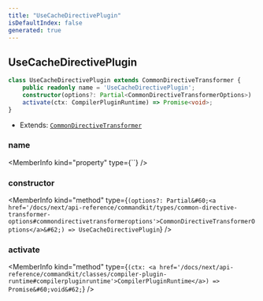 ```yaml
---
title: "UseCacheDirectivePlugin"
isDefaultIndex: false
generated: true
---
```



<!-- This file was generated from the CommandKit source. Do not modify. Instead, re-run the "docgen" script -->


## UseCacheDirectivePlugin

<GenerationInfo sourceFile="packages/cache/src/use-cache-directive.ts" sourceLine="8" packageName="@commandkit/cache" />



```ts title="Signature"
class UseCacheDirectivePlugin extends CommonDirectiveTransformer {
    public readonly name = 'UseCacheDirectivePlugin';
    constructor(options?: Partial<CommonDirectiveTransformerOptions>)
    activate(ctx: CompilerPluginRuntime) => Promise<void>;
}
```
* Extends: <code><a href='/docs/next/api-reference/commandkit/classes/common-directive-transformer#commondirectivetransformer'>CommonDirectiveTransformer</a></code>



<div className="members-wrapper">

### name

<MemberInfo kind="property" type={``}   />


### constructor

<MemberInfo kind="method" type={`(options?: Partial&#60;<a href='/docs/next/api-reference/commandkit/types/common-directive-transformer-options#commondirectivetransformeroptions'>CommonDirectiveTransformerOptions</a>&#62;) => UseCacheDirectivePlugin`}   />


### activate

<MemberInfo kind="method" type={`(ctx: <a href='/docs/next/api-reference/commandkit/classes/compiler-plugin-runtime#compilerpluginruntime'>CompilerPluginRuntime</a>) => Promise&#60;void&#62;`}   />




</div>

